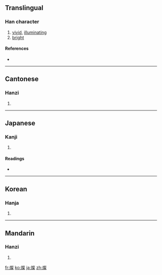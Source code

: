 {{also|灿}}
==Translingual==

===Han character===
{{Han char|rn=86|rad=火|as=13|sn=17|four=9789<sub>4</sub>|canj=火卜水木 (FYED)}}

# [[vivid]], [[illuminating]]
# [[bright]]

====References====
* {{Han ref|kx=0684.300|dkj=19468|dj=1097.070|hdz=32240.150|uh=71E6|ud=29158|bh=C0E9|bd=49385}}

----

==Cantonese==

===Hanzi===
{{yue-hanzi|jyut=|y=chan3|sim=灿}}

# {{defn|Cantonese|sort=火13}}

----

==Japanese==

===Kanji===
{{ja-kanji|grade=|rs=火13}}

# {{defn|Japanese|sort=火13}}

====Readings====
* {{ja-readings|on=[[さん]] (san)|kun=[[あきらか]] (akiraka)}}

----

==Korean==

===Hanja===
{{ko-hanja|hangeul=찬|eumhun=|rv=chan|mr=ch'an|y=chan}}

# {{defn|Korean|sort=火13}}

----

==Mandarin==

===Hanzi===
{{cmn-hanzi|sim=灿|pin=[[bìng]] ([[bing4]]), [[càn]] ([[can4]])|wg=ping<sup>4</sup>, ts'an<sup>4</sup>}}

# {{defn|Mandarin|sort=火13}}

[[fr:燦]]
[[ko:燦]]
[[ja:燦]]
[[zh:燦]]